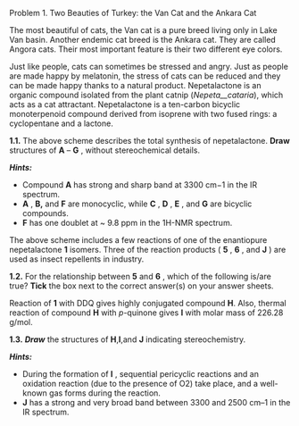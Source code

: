 Problem 1. Two Beauties of Turkey: the Van Cat and the Ankara Cat

The most beautiful of cats, the Van cat is a pure breed living only in Lake Van basin. Another endemic cat breed is the Ankara cat. They are called Angora cats. Their most important feature is their two different eye colors.

Just like people, cats can sometimes be stressed and angry. Just as people are made happy by melatonin, the stress of cats can be reduced and they can be made happy thanks to a natural product. Nepetalactone is an organic compound isolated from the plant catnip (_Nepeta__cataria_), which acts as a cat attractant. Nepetalactone is a ten-carbon bicyclic monoterpenoid compound derived from isoprene with two fused rings: a cyclopentane and a lactone.

**1.1.** The above scheme describes the total synthesis of nepetalactone. **Draw** structures of **A** – **G** , without stereochemical details.

_**Hints:**_

- Compound **A** has strong and sharp band at 3300 cm−1 in the IR spectrum.
- **A** , **B,** and **F** are monocyclic, while **C** , **D** , **E** , and **G** are bicyclic compounds.
- **F** has one doublet at ~ 9.8 ppm in the 1H-NMR spectrum.

The above scheme includes a few reactions of one of the enantiopure nepetalactone **1** isomers. Three of the reaction products ( **5** , **6** , and **J** ) are used as insect repellents in industry.

**1.2.** For the relationship between **5** and **6** , which of the following is/are true? **Tick** the box next to the correct answer(s) on your answer sheets.

Reaction of **1** with DDQ gives highly conjugated compound **H**. Also, thermal reaction of compound **H** with _p_-quinone gives **I** with molar mass of 226.28 g/mol.

**1.3.** _**Draw**_ the structures of **H**,**I**,and **J** indicating stereochemistry.

_**Hints:**_

- During the formation of **I** , sequential pericyclic reactions and an oxidation reaction (due to the presence of O2) take place, and a well-known gas forms during the reaction.
- **J** has a strong and very broad band between 3300 and 2500 cm–1 in the IR spectrum.
